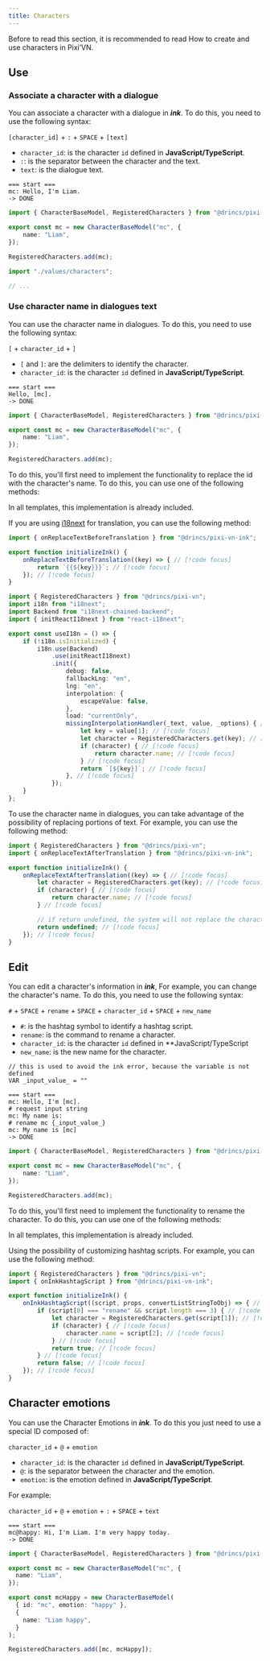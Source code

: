 ```yaml
---
title: Characters
---
```



Before to read this section, it is recommended to read <DynamicLink href="/start/character#initialize">How to create and use characters in Pixi’VN</DynamicLink>.

## Use

### Associate a character with a dialogue

You can associate a character with a dialogue in **_ink_**. To do this, you need to use the following syntax:

`[character_id]` + `:` + `SPACE` + `[text]`

- `character_id`: is the character `id` defined in **JavaScript/TypeScript**.
- `:`: is the separator between the character and the text.
- `text`: is the dialogue text.

```ink tab="ink/start.ink"
=== start ===
mc: Hello, I'm Liam.
-> DONE
```

```ts tab="values/characters.ts"
import { CharacterBaseModel, RegisteredCharacters } from "@drincs/pixi-vn";

export const mc = new CharacterBaseModel("mc", {
    name: "Liam",
});

RegisteredCharacters.add(mc);
```

```ts tab="src/main.ts"
import "./values/characters";

// ...
```

<CharacterDialogueExample />

### Use character name in dialogues text

You can use the character name in dialogues. To do this, you need to use the following syntax:

`[` + `character_id` + `]`

- `[` and `]`: are the delimiters to identify the character.
- `character_id`: is the character `id` defined in **JavaScript/TypeScript**.

```ink tab="ink/start.ink"
=== start ===
Hello, [mc].
-> DONE
```

```ts tab="values/characters.ts"
import { CharacterBaseModel, RegisteredCharacters } from "@drincs/pixi-vn";

export const mc = new CharacterBaseModel("mc", {
    name: "Liam",
});

RegisteredCharacters.add(mc);
```

<CharacterDialogueTextExample />

To do this, you'll first need to implement the functionality to replace the id with the character's name. To do this, you can use one of the following methods:

<Callout title="Templates" type="info">

In all templates, this implementation is already included.

</Callout>

<Accordions>

<Accordion title="i18next implementation" id="i18next-implementation">

If you are using [i18next](https://www.i18next.com/) for translation, you can use the following method:

```ts tab="utils/ink-utility.ts"
import { onReplaceTextBeforeTranslation } from "@drincs/pixi-vn-ink";

export function initializeInk() {
    onReplaceTextBeforeTranslation((key) => { // [!code focus]
        return `{{${key}}}`; // [!code focus]
    }); // [!code focus]
}
```

```ts tab="i18n.ts"
import { RegisteredCharacters } from "@drincs/pixi-vn";
import i18n from "i18next";
import Backend from "i18next-chained-backend";
import { initReactI18next } from "react-i18next";

export const useI18n = () => {
    if (!i18n.isInitialized) {
        i18n.use(Backend)
            .use(initReactI18next)
            .init({
                debug: false,
                fallbackLng: "en",
                lng: "en",
                interpolation: {
                    escapeValue: false,
                },
                load: "currentOnly",
                missingInterpolationHandler(_text, value, _options) { // [!code focus]
                    let key = value[1]; // [!code focus]
                    let character = RegisteredCharacters.get(key); // [!code focus]
                    if (character) { // [!code focus]
                        return character.name; // [!code focus]
                    } // [!code focus]
                    return `[${key}]`; // [!code focus]
                }, // [!code focus]
            });
    }
};
```

</Accordion>

<Accordion title="Replacement implementation" id="replacement-implementation">

To use the character name in dialogues, you can take advantage of the <DynamicLink href="/ink/replacement">possibility of replacing portions of text</DynamicLink>. For example, you can use the following method:

```ts name="utils/ink-utility.ts"
import { RegisteredCharacters } from "@drincs/pixi-vn";
import { onReplaceTextAfterTranslation } from "@drincs/pixi-vn-ink";

export function initializeInk() {
    onReplaceTextAfterTranslation((key) => { // [!code focus]
        let character = RegisteredCharacters.get(key); // [!code focus]
        if (character) { // [!code focus]
            return character.name; // [!code focus]
        } // [!code focus]

        // if return undefined, the system will not replace the character id // [!code focus]
        return undefined; // [!code focus]
    }); // [!code focus]
}
```

</Accordion>

</Accordions>

## Edit

You can edit a character's information in **_ink_**, For example, you can change the character's name. To do this, you need to use the following syntax:

`#` + `SPACE` + `rename` + `SPACE` + `character_id` + `SPACE` + `new_name`

- `#`: is the hashtag symbol to identify a hashtag script.
- `rename`: is the command to rename a character.
- `character_id`: is the character `id` defined in \*\*JavaScript/TypeScript
- `new_name`: is the new name for the character.

```ink tab="ink/start.ink"
// this is used to avoid the ink error, because the variable is not defined
VAR _input_value_ = ""

=== start ===
mc: Hello, I'm [mc].
# request input string
mc: My name is:
# rename mc {_input_value_}
mc: My name is [mc]
-> DONE
```

```ts tab="values/characters.ts"
import { CharacterBaseModel, RegisteredCharacters } from "@drincs/pixi-vn";

export const mc = new CharacterBaseModel("mc", {
    name: "Liam",
});

RegisteredCharacters.add(mc);
```

<CharacterEditExample />

To do this, you'll first need to implement the functionality to rename the character.  To do this, you can use one of the following methods:

<Callout title="Templates" type="info">

In all templates, this implementation is already included.

</Callout>

<Accordions>

<Accordion title="Custom hashtag script implementation" id="custom-hashtag-script-implementation">

Using the possibility of <DynamicLink href="/ink/hashtag">customizing hashtag scripts</DynamicLink>. For example, you can use the following method:

```ts name="utils/ink-utility.ts"
import { RegisteredCharacters } from "@drincs/pixi-vn";
import { onInkHashtagScript } from "@drincs/pixi-vn-ink";

export function initializeInk() {
    onInkHashtagScript((script, props, convertListStringToObj) => { // [!code focus]
        if (script[0] === "rename" && script.length === 3) { // [!code focus]
            let character = RegisteredCharacters.get(script[1]); // [!code focus]
            if (character) { // [!code focus]
                character.name = script[2]; // [!code focus]
            } // [!code focus]
            return true; // [!code focus]
        } // [!code focus]
        return false; // [!code focus]
    }); // [!code focus]
}
```

</Accordion>

</Accordions>

## Character emotions

You can use the <DynamicLink href="/start/character#character-emotions">Character Emotions</DynamicLink> in **_ink_**. To do this you just need to use a special ID composed of:

`character_id` + `@` + `emotion`

- `character_id`: is the character `id` defined in **JavaScript/TypeScript**.
- `@`: is the separator between the character and the emotion.
- `emotion`: is the emotion defined in **JavaScript/TypeScript**.

For example:

`character_id` + `@` + `emotion` + `:` + `SPACE` + `text`

```ink tab="ink/start.ink"
=== start ===
mc@happy: Hi, I'm Liam. I'm very happy today.
-> DONE
```

```ts tab="values/characters.ts"
import { CharacterBaseModel, RegisteredCharacters } from "@drincs/pixi-vn";

export const mc = new CharacterBaseModel("mc", {
  name: "Liam",
});

export const mcHappy = new CharacterBaseModel(
  { id: "mc", emotion: "happy" },
  {
    name: "Liam happy",
  }
);

RegisteredCharacters.add([mc, mcHappy]);
```

<CharacterEmotionsExample />
